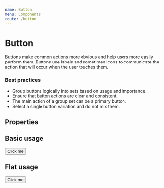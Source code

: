 ```yaml
---
name: Button
menu: Components
route: /button
---
```



# Button

Buttons make common actions more obvious and help users more easily perform them. Buttons use labels and sometimes icons to communicate the action that will occur when the user touches them.

### Best practices

- Group buttons logically into sets based on usage and importance.
- Ensure that button actions are clear and consistent.
- The main action of a group set can be a primary button.
- Select a single button variation and do not mix them.

## Properties

<Props of={Button} />

## Basic usage

<Playground>
  <Button>Click me</Button>
</Playground>

## Flat usage

<Playground>
  <Button flat>Click me</Button>
</Playground>